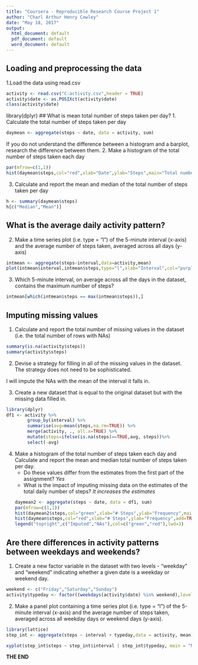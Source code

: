 ---
title: "Coursera - Reproducible Research Course Project 1"
author: "Charl Arthur Henry Cowley"
date: "May 18, 2017"
output:
  html_document: default
  pdf_document: default
  word_document: default
---
## Loading and preprocessing the data

1.Load the data using read.csv
```{r}
activity <- read.csv("C:activity.csv",header = TRUE)
activity$date <- as.POSIXct(activity$date)
class(activity$date)
```

library(dplyr)
## What is mean total number of steps taken per day?
1. Calculate the total number of steps taken per day
```{r}
daymean <- aggregate(steps ~ date, data = activity, sum)
```
If you do not understand the difference between a histogram and a barplot, research the difference between them. 
2. Make a histogram of the total number of steps taken each day
```{r}
par(mfrow=c(1,1))
hist(daymean$steps,col="red",xlab="Date",ylab="Steps",main="Total number of steps per day")
```
3. Calculate and report the mean and median of the total number of steps taken per day
```{r}
h <- summary(daymean$steps)
h[c("Median","Mean")]
```

## What is the average daily activity pattern?
2. Make a time series plot (i.e. type = "l") of the 5-minute interval (x-axis) and the average number of steps taken,
   averaged across all days (y-axis)
```{r}
intmean <- aggregate(steps~interval,data=activity,mean)
plot(intmean$interval,intmean$steps,type="l",xlab="Interval",col="purple",ylab="Steps",main="Ave number of steps taken over intervals")
```
3. Which 5-minute interval, on average across all the days in the dataset, contains the maximum number of steps?
```{r}
intmean[which(intmean$steps == max(intmean$steps)),]
```
## Imputing missing values
1. Calculate and report the total number of missing values in the dataset (i.e. the total number of rows with NAs)
```{r}
summary(is.na(activity$steps))
summary(activity$steps)
```
2. Devise a strategy for filling in all of the missing values in the dataset. The strategy does not need to be sophisticated. 

I will impute the NAs with the mean of the interval it falls in.

3. Create a new dataset that is equal to the original dataset but with the missing data filled in.
```{r}
library(dplyr)
df1 <- activity %>%
        group_by(interval) %>%
        summarise(avg=mean(steps,na.rm=TRUE)) %>%
        merge(activity, ., all.x=TRUE) %>%
        mutate(steps=ifelse(is.na(steps)==TRUE,avg, steps))%>%
        select(-avg)
```
4. Make a histogram of the total number of steps taken each day and Calculate and report the mean and median total number
   of steps taken per day. 
   - Do these values differ from the estimates from the first part of the assignment? *Yes*
   - What is the impact of imputing missing data on the estimates of the total daily number of steps? *It increases the estimates*
```{r}
daymean2 <- aggregate(steps ~ date, data = df1, sum)
par(mfrow=c(1,1))
hist(daymean2$steps,col="green",xlab="# Steps",ylab="Frequency",main="Total number of steps")
hist(daymean$steps,col="red",xlab="# Steps",ylab="Frequency",add=TRUE)
legend("topright",c("Imputed","NAs"),col=c("green","red"),lwd=3)
```


## Are there differences in activity patterns between weekdays and weekends?

1. Create a new factor variable in the dataset with two levels - "weekday" and "weekend" 
   indicating whether a given date is a weekday or weekend day.
```{r}
weekend <- c("Friday","Saturday","Sunday")
activity$typeday <- factor((weekdays(activity$date) %in% weekend),levels=c(FALSE,TRUE),labels=c("Weekday","Weekend"))
```

2. Make a panel plot containing a time series plot (i.e. type = "l") of the 5-minute interval (x-axis) and the average number
   of steps taken, averaged across all weekday days or weekend days (y-axis).
```{r}
library(lattice)
step_int <- aggregate(steps ~ interval + typeday,data = activity, mean)

xyplot(step_int$steps ~ step_int$interval | step_int$typeday, main = "Mean Steps (daily by interval)",xlab="Interval",ylab="Steps",layout=c(1,2),type="l")
````

**THE END**


